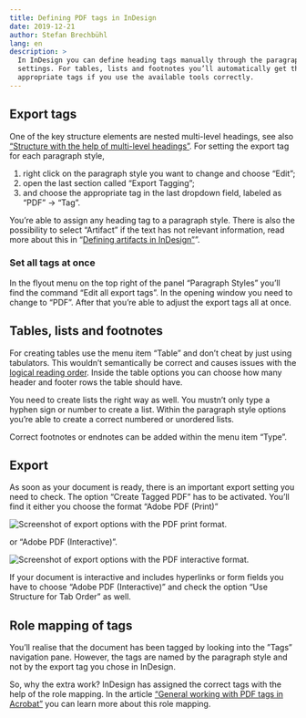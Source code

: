 ```yaml
---
title: Defining PDF tags in InDesign
date: 2019-12-21
author: Stefan Brechbühl
lang: en
description: >
  In InDesign you can define heading tags manually through the paragraph style
  settings. For tables, lists and footnotes you’ll automatically get the
  appropriate tags if you use the available tools correctly.
---
```


<SEO 
    title={props.pageContext.frontmatter.title}
    lang={props.pageContext.frontmatter.lang}
/>

## Export tags

One of the key structure elements are nested multi-level headings, see also [“Structure with the help of multi-level headings”](https://accessible-pdf.info/en/basics/structure-with-the-help-of-multi-level-headings/"). For setting the export tag for each paragraph style,

1. right click on the paragraph style you want to change and choose “Edit”;
2. open the last section called “Export Tagging”;
3. and choose the appropriate tag in the last dropdown field, labeled as “PDF” → “Tag”.

You’re able to assign any heading tag to a paragraph style. There is also the possibility to select “Artifact” if the text has not relevant information, read more about this in “[Defining artifacts in InDesign”](https://accessible-pdf.info/en/basics/defining-artifacts-in-indesign/)”.

### Set all tags at once

In the flyout menu on the top right of the panel “Paragraph Styles” you’ll find the command “Edit all export tags”. In the opening window you need to change to “PDF”. After that you’re able to adjust the export tags all at once.

## Tables, lists and footnotes

For creating tables use the menu item “Table” and don’t cheat by just using tabulators. This wouldn’t semantically be correct and causes issues with the [logical reading order](https://accessible-pdf.info/en/glossary/#logical-reading-order). Inside the table options you can choose how many header and footer rows the table should have.

You need to create lists the right way as well. You mustn’t only type a hyphen sign or number to create a list. Within the paragraph style options you’re able to create a correct numbered or unordered lists.

Correct footnotes or endnotes can be added within the menu item “Type”.

## Export

As soon as your document is ready, there is an important export setting you need to check. The option “Create Tagged PDF” has to be activated. You’ll find it either you choose the format “Adobe PDF (Print)”

![Screenshot of export options with the PDF print format.](https://accessible-pdf.info/content/uploads/indesign-export-print.png)

or “Adobe PDF (Interactive)”.

![Screenshot of export options with the PDF interactive format.](https://accessible-pdf.info/content/uploads/indesign-export-interactive.png)

If your document is interactive and includes hyperlinks or form fields you have to choose “Adobe PDF (Interactive)” and check the option “Use Structure for Tab Order” as well.

## Role mapping of tags

You’ll realise that the document has been tagged by looking into the ”Tags” navigation pane. However, the tags are named by the paragraph style and not by the export tag you chose in InDesign.

So, why the extra work? InDesign has assigned the correct tags with the help of the role mapping. In the article [“General working with PDF tags in Acrobat”](https://accessible-pdf.info/en/basics/general-working-with-pdf-tags-in-acrobat/#rolemapping) you can learn more about this role mapping.


